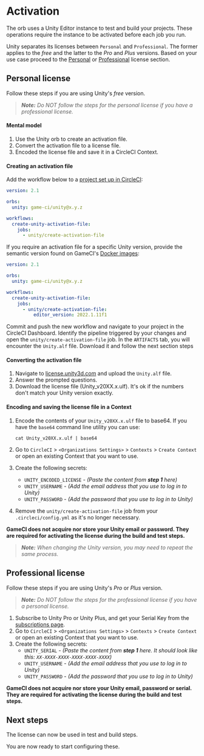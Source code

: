 # Activation

The orb uses a Unity Editor instance to test and build your projects. These operations require the
instance to be activated before each job you run.

Unity separates its licenses between `Personal` and `Professional`. The former applies to the _free_
and the latter to the _Pro_ and _Plus_ versions. Based on your use case proceed to the
[Personal](#personal-license) or [Professional](#professional-license) license section.

## Personal license

Follow these steps if you are using Unity's _free_ version.

> _**Note:** Do NOT follow the steps for the personal license if you have a professional license._

#### Mental model

1. Use the Unity orb to create an activation file.
2. Convert the activation file to a license file.
3. Encoded the license file and save it in a CircleCI Context.

#### Creating an activation file

Add the workflow below to a [project set up in CircleCI](https://circleci.com/docs/getting-started):

```yaml
version: 2.1

orbs:
  unity: game-ci/unity@x.y.z

workflows:
  create-unity-activation-file:
    jobs:
      - unity/create-activation-file
```

If you require an activation file for a specific Unity version, provide the semantic version found
on GameCI's [Docker images](https://game.ci/docs/docker/versions):

```yaml
version: 2.1

orbs:
  unity: game-ci/unity@x.y.z

workflows:
  create-unity-activation-file:
    jobs:
      - unity/create-activation-file:
          editor_version: 2022.1.11f1
```

Commit and push the new workflow and navigate to your project in the CircleCI Dashboard. Identify
the pipeline triggered by your changes and open the `unity/create-activation-file` job. In the
`ARTIFACTS` tab, you will encounter the `Unity.alf` file. Download it and follow the next section
steps

#### Converting the activation file

1. Navigate to [license.unity3d.com](https://license.unity3d.com/manual) and upload the `Unity.alf`
   file.
2. Answer the prompted questions.
3. Download the license file (Unity_v20XX.x.ulf). It's ok if the numbers don't match your Unity
   version exactly.

#### Encoding and saving the license file in a Context

1. Encode the contents of your `Unity_v20XX.x.ulf` file to base64. If you have the `base64` command
   line utility you can use:

   ```
   cat Unity_v20XX.x.ulf | base64
   ```

2. Go to `CircleCI` > `<Organizations Settings>` > `Contexts` > `Create Context` or open an existing
   Context that you want to use.
3. Create the following secrets:
   - `UNITY_ENCODED_LICENSE` - _(Paste the content from **step 1** here)_
   - `UNITY_USERNAME` - _(Add the email address that you use to log in to Unity)_
   - `UNITY_PASSWORD` - _(Add the password that you use to log in to Unity)_
4. Remove the `unity/create-activation-file` job from your `.circleci/config.yml` as it's no longer
   necessary.

**GameCI does not acquire nor store your Unity email or password. They are required for activating
the license during the build and test steps.**

> _**Note:** When changing the Unity version, you may need to repeat the same process._

## Professional license

Follow these steps if you are using Unity's _Pro_ or _Plus_ version.

> _**Note:** Do NOT follow the steps for the professional license if you have a personal license._

1. Subscribe to Unity Pro or Unity Plus, and get your Serial Key from the
   [subscriptions page](https://id.unity.com/en/subscriptions).
2. Go to `CircleCI` > `<Organizations Settings>` > `Contexts` > `Create Context` or open an existing
   Context that you want to use.
3. Create the following secrets:
   - `UNITY_SERIAL` - _(Paste the content from **step 1** here. It should look like this:
     `XX-XXXX-XXXX-XXXX-XXXX-XXXX`)_
   - `UNITY_USERNAME` - _(Add the email address that you use to log in to Unity)_
   - `UNITY_PASSWORD` - _(Add the password that you use to log in to Unity)_

**GameCI does not acquire nor store your Unity email, password or serial. They are required for
activating the license during the build and test steps.**

## Next steps

The license can now be used in test and build steps.

You are now ready to start configuring these.
